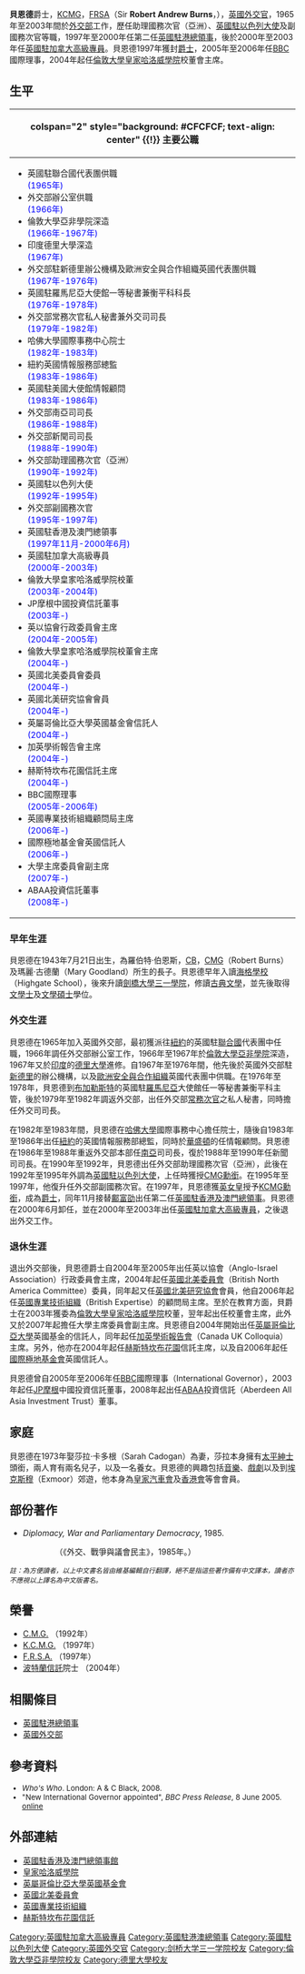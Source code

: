 {{Infobox_ President 
|name=貝恩德爵士<br />Sir Andrew Burns
|image=
|imagesize =
|office         =第2任[[英國駐香港及澳門總領事|英國駐香港及澳門總領事]]
| monarch        = [[伊利沙伯二世|伊利沙伯二世]]
|term_start    =1997年11月
|term_end      =2000年6月
|predecessor   =[[鄺富劭|鄺富劭]]
|successor     =[[何進_(英國外交官)|何進爵士]]
|birth_date    =1943年7月21日
|birth_place   =
|death_date    =
|death_place   =
|party=
}}

'''貝恩德'''爵士，[[KCMG|KCMG]]，[[皇家藝術學會|FRSA]]（Sir '''Robert Andrew Burns'''，{{bd|1943年|7月21日|catIdx=Burns, Sir Andrew}}），[[英國|英國]][[外交官|外交官]]，1965年至2003年間於[[英國外交部|外交部]]工作，歷任助理國務次官（亞洲）、[[英國駐以色列大使|英國駐以色列大使]]及副國務次官等職，1997年至2000年任第二任[[英國駐港總領事|英國駐港總領事]]，後於2000年至2003年任[[英國駐加拿大高級專員|英國駐加拿大高級專員]]。貝恩德1997年獲封[[爵士|爵士]]，2005年至2006年任[[BBC|BBC]]國際理事，2004年起任[[倫敦大學|倫敦大學]][[皇家哈洛威學院|皇家哈洛威學院]]校董會主席。

==生平==
<!-- 學經歷信息框開始 -->
{| class="infobox bordered" style="width: 17em; font-size: 90%; text-align: left; float:right;" cellpadding="3"
|-
! colspan="2" style="background: #CFCFCF; text-align: center" {{!}} 主要公職
|- 
| colspan="2" style="font-size: 90%" |<div style="text-align: left">
* 英國駐聯合國代表團供職<br /><span style="color: blue;">(1965年)</span>
* 外交部辦公室供職<br /><span style="color: blue;">(1966年)</span>
* 倫敦大學亞非學院深造<br /><span style="color: blue;">(1966年-1967年)</span>
* 印度德里大學深造<br /><span style="color: blue;">(1967年)</span>
* 外交部駐新德里辦公機構及歐洲安全與合作組織英國代表團供職<br /><span style="color: blue;">(1967年-1976年)</span>
* 英國駐羅馬尼亞大使館一等秘書兼衡平科科長<br /><span style="color: blue;">(1976年-1978年)</span>
* 外交部常務次官私人秘書兼外交司司長<br /><span style="color: blue;">(1979年-1982年)</span>
* 哈佛大學國際事務中心院士<br /><span style="color: blue;">(1982年-1983年)</span>
* 紐約英國情報服務部總監<br /><span style="color: blue;">(1983年-1986年)</span>
* 英國駐美國大使館情報顧問<br /><span style="color: blue;">(1983年-1986年)</span>
* 外交部南亞司司長<br /><span style="color: blue;">(1986年-1988年)</span>
* 外交部新聞司司長<br /><span style="color: blue;">(1988年-1990年)</span>
* 外交部助理國務次官（亞洲）<br /><span style="color: blue;">(1990年-1992年)</span>
* 英國駐以色列大使<br /><span style="color: blue;">(1992年-1995年)</span>
* 外交部副國務次官<br /><span style="color: blue;">(1995年-1997年)</span>
* 英國駐香港及澳門總領事<br /><span style="color: blue;">(1997年11月-2000年6月)</span>
* 英國駐加拿大高級專員<br /><span style="color: blue;">(2000年-2003年)</span>
* 倫敦大學皇家哈洛威學院校董<br /><span style="color: blue;">(2003年-2004年)</span>
* JP摩根中國投資信託董事<br /><span style="color: blue;">(2003年-)</span>
* 英以協會行政委員會主席<br /><span style="color: blue;">(2004年-2005年)</span>
* 倫敦大學皇家哈洛威學院校董會主席<br /><span style="color: blue;">(2004年-)</span>
* 英國北美委員會委員<br /><span style="color: blue;">(2004年-)</span>
* 英國北美研究協會會員<br /><span style="color: blue;">(2004年-)</span>
* 英屬哥倫比亞大學英國基金會信託人<br /><span style="color: blue;">(2004年-)</span>
* 加英學術報告會主席<br /><span style="color: blue;">(2004年-)</span>
* 赫斯特坎布花園信託主席<br /><span style="color: blue;">(2004年-)</span>
* BBC國際理事<br /><span style="color: blue;">(2005年-2006年)</span>
* 英國專業技術組織顧問局主席<br /><span style="color: blue;">(2006年-)</span>
* 國際極地基金會英國信託人<br /><span style="color: blue;">(2006年-)</span>
* 大學主席委員會副主席<br /><span style="color: blue;">(2007年-)</span>
* ABAA投資信託董事<br /><span style="color: blue;">(2008年-)</span>
</div>
|}

===早年生涯===
貝恩德在1943年7月21日出生，為羅伯特·伯恩斯，[[巴斯勳章|CB]]，[[CMG|CMG]]（Robert Burns）及瑪麗·古德蘭（Mary Goodland）所生的長子。貝恩德早年入讀[[海格學校|海格學校]]（Highgate School），後來升讀[[劍橋大學|劍橋大學]][[劍橋大學三一學院|三一學院]]，修讀[[古典文學|古典文學]]，並先後取得[[文學士|文學士]]及[[文學碩士|文學碩士]]學位。

===外交生涯===
貝恩德在1965年加入英國外交部，最初獲派往[[紐約|紐約]]的英國駐[[聯合國|聯合國]]代表團中任職，1966年調任外交部辦公室工作，1966年至1967年於[[倫敦大學|倫敦大學]][[亞非學院|亞非學院]]深造，1967年又於[[印度|印度]]的[[德里大學|德里大學]]進修。自1967年至1976年間，他先後於英國外交部駐[[新德里|新德里]]的辦公機構，以及[[歐洲安全與合作組織|歐洲安全與合作組織]]英國代表團中供職。在1976年至1978年，貝恩德到[[布加勒斯特|布加勒斯特]]的英國駐[[羅馬尼亞|羅馬尼亞]]大使館任一等秘書兼衡平科主管，後於1979年至1982年調返外交部，出任外交部[[常務次官|常務次官]]之私人秘書，同時擔任外交司司長。

在1982年至1983年間，貝恩德在[[哈佛大學|哈佛大學]]國際事務中心擔任院士，隨後自1983年至1986年出任[[紐約|紐約]]的英國情報服務部總監，同時於[[華盛頓|華盛頓]]的{{Link-en|英國駐美國大使館|Embassy of the United Kingdom, Washington, D.C.}}任情報顧問。貝恩德在1986年至1988年重返外交部本部任[[南亞|南亞]]司司長，復於1988年至1990年任新聞司司長。在1990年至1992年，貝恩德出任外交部助理國務次官（亞洲），此後在1992年至1995年外調為[[英國駐以色列大使|英國駐以色列大使]]，上任時獲授[[CMG|CMG勳銜]]。在1995年至1997年，他復升任外交部副國務次官。在1997年，貝恩德獲[[英女皇|英女皇]]授予[[KCMG|KCMG勳銜]]，成為[[爵士|爵士]]，同年11月接替[[鄺富劭|鄺富劭]]出任第二任[[英國駐香港及澳門總領事|英國駐香港及澳門總領事]]。貝恩德在2000年6月卸任，並在2000年至2003年出任[[英國駐加拿大高級專員|英國駐加拿大高級專員]]，之後退出外交工作。

===退休生涯===
退出外交部後，貝恩德爵士自2004年至2005年出任英以協會（Anglo-Israel Association）行政委員會主席，2004年起任[[英國北美委員會|英國北美委員會]]（British North America Committee）委員，同年起又任[[英國北美研究協會|英國北美研究協會]]會員，他自2006年起任[[英國專業技術組織|英國專業技術組織]]（British Expertise）的顧問局主席。至於在教育方面，貝爵士在2003年獲委為[[倫敦大學|倫敦大學]][[皇家哈洛威學院|皇家哈洛威學院]]校董，翌年起出任校董會主席，此外又於2007年起擔任大學主席委員會副主席。貝恩德自2004年開始出任[[英屬哥倫比亞大學|英屬哥倫比亞大學]]英國基金的信託人，同年起任[[加英學術報告會|加英學術報告會]]（Canada UK Colloquia）主席。另外，他亦在2004年起任[[赫斯特坎布花園|赫斯特坎布花園]]信託主席，以及自2006年起任[[國際極地基金會|國際極地基金會]]英國信託人。

貝恩德曾自2005年至2006年任[[BBC|BBC]]國際理事（International Governor），2003年起任[[JP摩根|JP摩根]]中國投資信託董事，2008年起出任[[ABAA|ABAA]]投資信託（Aberdeen All Asia Investment Trust）董事。

==家庭==
貝恩德在1973年娶莎拉·卡多根（Sarah Cadogan）為妻，莎拉本身擁有[[太平紳士|太平紳士]]頭銜，兩人育有兩名兒子，以及一名養女。貝恩德的興趣包括[[音樂|音樂]]、[[戲劇|戲劇]]以及到[[埃克斯穆|埃克斯穆]]（Exmoor）郊遊，他本身為[[皇家汽車會|皇家汽車會]]及[[香港會|香港會]]等會會員。

==部份著作==
* ''Diplomacy, War and Parliamentary Democracy'', 1985.
::（《外交、戰爭與議會民主》，1985年。）

<small>''註：為方便讀者，以上中文書名皆由維基編輯自行翻譯，絕不是指這些著作備有中文譯本，讀者亦不應視以上譯名為中文版書名。''</small>

==榮譽==
* [[CMG|C.M.G.]] （1992年）
* [[KCMG|K.C.M.G.]] （1997年）
* [[皇家藝術學會|F.R.S.A.]] （1997年）
* [[波特蘭信託|波特蘭信託]]院士 （2004年）

==相關條目==
* [[英國駐港總領事|英國駐港總領事]]
* [[英國外交部|英國外交部]]

==參考資料==
<div style="font-size:small">
* ''Who's Who''. London: A & C Black, 2008.
* "New International Governor appointed", ''BBC Press Release'', 8 June 2005. [http://www.bbc.co.uk/pressoffice/pressreleases/stories/2005/06_june/08/burns.shtml online]{{Wayback|url=http://www.bbc.co.uk/pressoffice/pressreleases/stories/2005/06_june/08/burns.shtml |date=20121109102624 }}
</div>

==外部連結==
* [http://ukinhongkong.fco.gov.uk/zh/ 英國駐香港及澳門總領事館] {{Wayback|url=http://ukinhongkong.fco.gov.uk/zh/ |date=20130307233326 }}
* [http://www.rhul.ac.uk/ 皇家哈洛威學院]{{Wayback|url=http://www.rhul.ac.uk/ |date=20130707181056 }}
* [http://www.ubcf.org.uk/home.htm 英屬哥倫比亞大學英國基金會]
* [https://web.archive.org/web/20090802142428/http://www.bnac.org/ 英國北美委員會]
* [https://web.archive.org/web/20090626064808/http://www.britishexpertise.org/default.asp 英國專業技術組織]
* [http://www.hestercombe.com/aboutus/The-Hestercombe-Gardens-Trust.xhtml 赫斯特坎布花園信託] {{Wayback|url=http://www.hestercombe.com/aboutus/The-Hestercombe-Gardens-Trust.xhtml |date=20090614071746 }}

{{s-start}}
{{s-dip}}
{{succession box
 | before = [[馬克·埃利奧特|馬克·埃利奧特]]
 | title  = [[英國駐以色列大使|英國駐以色列大使]]
 | years  = 1992年-1995年
 | after  = [[大衛·曼寧|大衛·曼寧爵士]]}}
{{succession box
 | before = [[鄺富劭|鄺富劭]]
 | title  = 第2任[[英國駐港總領事|英國駐港總領事]]
 | years  = 1997年11月-2000年6月
 | after  = [[何進_(英國外交官)|何進爵士]]}}
{{succession box
 | before = [[安東尼·古迪纳夫|安東尼·古迪纳夫]]
 | title  = [[英國駐加拿大高級專員|英國駐加拿大高級專員]]
 | years  = 2000年-2003年
 | after  = [[大衛·雷德威|大衛·雷德威]]}}
{{end}}

{{英國駐香港總領事}}

{{DEFAULTSORT:Burns, Sir Andrew}}
[[Category:英國駐加拿大高級專員|Category:英國駐加拿大高級專員]]
[[Category:英國駐港澳總領事|Category:英國駐港澳總領事]]
[[Category:英國駐以色列大使|Category:英國駐以色列大使]]
[[Category:英國外交官|Category:英國外交官]]
[[Category:剑桥大学三一学院校友|Category:剑桥大学三一学院校友]]
[[Category:倫敦大學亞非學院校友|Category:倫敦大學亞非學院校友]]
[[Category:德里大學校友|Category:德里大學校友]]